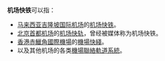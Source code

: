 '''机场快铁'''可以指：
*[[马来西亚|马来西亚]][[吉隆坡国际机场|吉隆坡国际机场]]的[[吉隆坡機場快鐵|机场快铁]]。
*[[北京|北京]][[北京首都机场|首都机场]]的[[北京机场轨道交通线|机场快轨]]，曾经被媒体称为机场快铁。
*[[香港|香港]][[香港國際機場|赤鱲角國際機場]]的[[機場快綫_(港鐵)|機場快綫]]。
*以及其他机场的各类[[機場聯絡軌道系統|機場聯絡軌道系統]]。
{{disambig|Cat=四字建築物消歧義}}